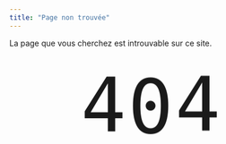 ```yaml
---
title: "Page non trouvée"
---
```


<link href="styles.css" rel="stylesheet">

La page que vous cherchez est introuvable sur ce site.

<div class="scene">
  <div class="digit left">4</div>
  <div class="digit center">0</div>
  <div class="digit right">4</div>
  <div class="sep"></div>
  <div class="squish left"></div>
  <div class="squish center"></div>
  <div class="squish right"></div>
</div>

<br/><br/>



<style>
.scene {
  text-align: center;
  color: var(--bs-body-color);
}

.sep {
  border: 0pt solid var(--bs-body-color);
  border-bottom-width: 10pt;
  font-size: 100pt;
  height: 0pt;
  margin-top: 59pt;
  z-index: 10;
}

.digit {
  display: inline-block;
  color: var(--bs-body-color);
  font-family: monospace;
  font-size: 100pt;
  border: 0pt solid black;
}

.digit.left, .digit.center, .digit.right {
  animation-name: bounce;
  animation-duration: none;
  animation-direction: normal;
  animation-iteration-count: infinite;
  animation-timing-function: normal;
}



.squish {
  display: inline-block;
  border-radius: 100%;
  background-color: var(--bs-body-color);
  font-size: 100pt;
  font-family: monospace;
  width: 40pt;
  height: 40pt;
  margin-left: 5pt;
  margin-right: 5pt;

  z-index: 0;

  animation-name: squish;
  animation-duration: none;
  animation-direction: normal;
  animation-iteration-count: infinite;
  animation-timing-function: normal;
}

.squish.right {
  margin: 0pt;
  margin-left: 25pt;
  margin-right: -15pt;
}


.digit.left {animation-duration: 7.31415926535s}
.digit.center {animation-duration: 6.180339887s}
.digit.right {animation-duration: 8s}

@keyframes bounce {
  from {transform: translateY(0pt)}
  10% {transform: translateY(50pt)}
  20% {transform: translateY(75pt)}
  30% {transform: translateY(87.5pt)}
  5%, 15%, 25%, 35%, 90% {transform: translateY(100pt)}
}

.squish.left {animation-duration: 7.31415926535s}
.squish.center {animation-duration: 6.180339887s}
.squish.right {animation-duration: 8s}

@keyframes squish {
  from, 5% {transform: scale(0%) translateY(-400%); background-color: transparent}
  6%, 11%, 13% {transform: scale(50%)  translateY(-50%); background-color: var(--bs-body-color)}
  21%, 23% {transform: scale(75%)  translateY(-25%)}
  31%, 33% {transform: scale(90%)  translateY(-10%)}
  41%, 43% {transform: scale(100%)}
  99% {transform: translateY(1000%)}
  99.9% {transform: translateY(1000%) scale(0%)}
  to {transform: scale(0%) translateY(-400%); display: none}
}
</style>

